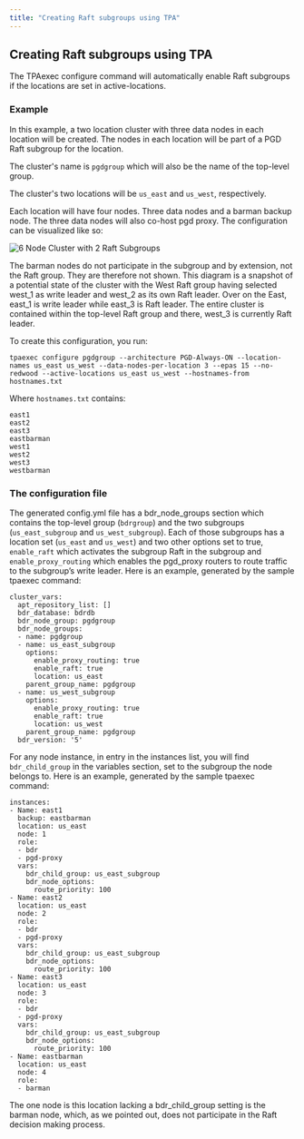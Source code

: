 ```yaml
---
title: "Creating Raft subgroups using TPA"
---
```


## Creating Raft subgroups using TPA

The TPAexec configure command will automatically enable Raft subgroups if the locations are set in active-locations.

### Example

In this example, a two location cluster with three data nodes in each location will be created. The nodes in each location will be part of a PGD Raft subgroup for the location. 

The cluster's name is `pgdgroup` which will also be the name of the top-level group.

The cluster's two locations will be `us_east` and `us_west`, respectively.

Each location will have four nodes. Three data nodes and a barman backup node. The three data nodes will also co-host pgd proxy. The configuration can be visualized like so:

![6 Node Cluster with 2 Raft Subgroups](images/6NodeRaftSubGroups.png)

The barman nodes do not participate in the subgroup and by extension, not the Raft group. They are therefore not shown. This diagram is a snapshot of a potential state of the cluster with the West Raft group having selected west_1 as write leader and west_2 as its own Raft leader. Over on the East, east_1 is write leader while east_3 is Raft leader. The entire cluster is contained within the top-level Raft group and there, west_3 is currently Raft leader.

To create this configuration, you run:

```
tpaexec configure pgdgroup --architecture PGD-Always-ON --location-names us_east us_west --data-nodes-per-location 3 --epas 15 --no-redwood --active-locations us_east us_west --hostnames-from hostnames.txt 
```

Where `hostnames.txt` contains:

```
east1
east2
east3
eastbarman
west1
west2
west3
westbarman
```

### The configuration file

The generated config.yml file has a bdr_node_groups section which contains the top-level group (`bdrgroup`) and the two subgroups (`us_east_subgroup` and `us_west_subgroup`). Each of those subgroups has a location set (`us_east` and `us_west`) and two other options set to true, `enable_raft` which activates the subgroup Raft in the subgroup and `enable_proxy_routing` which enables the pgd_proxy routers to route traffic to the subgroup’s write leader. Here is an example, generated by the sample tpaexec command:


```
cluster_vars:
  apt_repository_list: []
  bdr_database: bdrdb
  bdr_node_group: pgdgroup
  bdr_node_groups:
  - name: pgdgroup
  - name: us_east_subgroup
    options:
      enable_proxy_routing: true
      enable_raft: true
      location: us_east
    parent_group_name: pgdgroup
  - name: us_west_subgroup
    options:
      enable_proxy_routing: true
      enable_raft: true
      location: us_west
    parent_group_name: pgdgroup
  bdr_version: '5'
```

For any node instance, in entry in the instances list, you will find `bdr_child_group` in the variables section, set to the subgroup the node belongs to. Here is an example, generated by the sample tpaexec command:

```
instances:
- Name: east1
  backup: eastbarman
  location: us_east
  node: 1
  role:
  - bdr
  - pgd-proxy
  vars:
    bdr_child_group: us_east_subgroup
    bdr_node_options:
      route_priority: 100
- Name: east2
  location: us_east
  node: 2
  role:
  - bdr
  - pgd-proxy
  vars:
    bdr_child_group: us_east_subgroup
    bdr_node_options:
      route_priority: 100
- Name: east3
  location: us_east
  node: 3
  role:
  - bdr
  - pgd-proxy
  vars:
    bdr_child_group: us_east_subgroup
    bdr_node_options:
      route_priority: 100
- Name: eastbarman
  location: us_east
  node: 4
  role:
  - barman
```

The one node is this location lacking a bdr_child_group setting is the barman node, which, as we pointed out, does not participate in the Raft decision making process.

